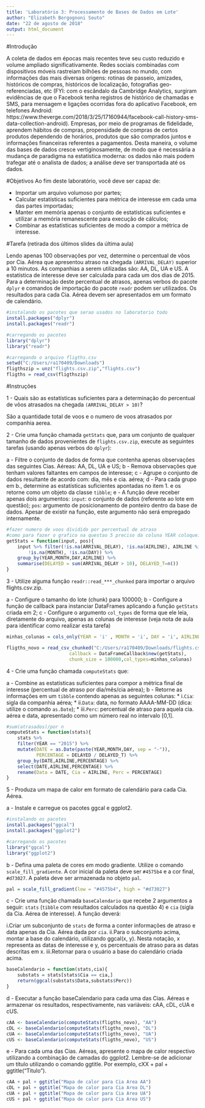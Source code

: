 ---
title: 'Laboratório 3: Processamento de Bases de Dados em Lote'
author: "Elizabeth Borgognoni Souto"
date: "22 de agosto de 2018"
output: html_document
---

#Introdução

A coleta de dados em épocas mais recentes teve seu custo reduzido e volume ampliado significativamente. Redes sociais combinadas com dispositivos móveis rastreiam bilhões de pessoas no mundo, com informações das mais diversas origens: rotinas de passeio, amizades, históricos de compras, históricos de localização, fotografias geo-referenciadas, etc (FYI: com o escândalo da Cambridge Analytics, surgiram evidências de que o Facebook tenha registros de histórico de chamadas e SMS, para mensagem e ligações ocorridas fora do aplicativo Facebook, em telefones Android: https://www.theverge.com/2018/3/25/17160944/facebook-call-history-sms-data-collection-android). Empresas, por meio de programas de fidelidade, aprendem hábitos de compras, propensidade de compras de certos produtos dependendo de horários, produtos que são comprados juntos e informações financeiras referentes a pagamentos. Desta maneira, o volume das bases de dados cresce vertiginosamente, de modo que é necessária a mudança de paradigma na estatística moderna: os dados não mais podem trafegar até o analista de dados; a análise deve ser transportada até os dados.

#Objetivos
Ao fim deste laboratório, você deve ser capaz de:

* Importar um arquivo volumoso por partes;
* Calcular estatísticas suficientes para métrica de interesse em cada uma das partes importadas;
* Manter em memória apenas o conjunto de estatísticas suficientes e utilizar a memória remanescente para execução de cálculos;
* Combinar as estatísticas suficientes de modo a compor a métrica de interesse.

#Tarefa (retirada dos últimos slides da última aula)

Lendo apenas 100 observações por vez, determine o percentual de vôos por Cia. Aérea que apresentou atraso na chegada `(ARRIVAL_DELAY)` superior a 10 minutos. As companhias a serem utilizadas são: AA, DL, UA e US. A estatística de interesse deve ser calculada para cada um dos dias de 2015. Para a determinação deste percentual de atrasos, apenas verbos do pacote `dplyr` e comandos de importação do pacote `readr` podem ser utilizados. Os resultados para cada Cia. Aérea devem ser apresentados em um formato de calendário.

```{r,eval=FALSE}
#instalando os pacotes que serao usados no laboratorio todo
install.packages("dplyr")
install.packages("readr")
```

```{r, message=FALSE, warning=FALSE}
#carregando os pacotes
library("dplyr")
library("readr")
```

```{r, cache=TRUE, message = FALSE}
#carregando o arquivo fligths.csv
setwd("C:/Users/ra170409/Downloads")
fligthszip = unz("flights.csv.zip","flights.csv")
fligths = read_csv(fligthszip)
```

#Instruções

1 - Quais são as estatísticas suficientes para a determinação do percentual de vôos atrasados na chegada `(ARRIVAL_DELAY > 10)`?

São a quantidade total de voos e o numero de voos atrasados por companhia aerea.

2 - Crie uma função chamada `getStats` que, para um conjunto de qualquer tamanho de dados provenientes de `flights.csv.zip`, execute as seguintes tarefas (usando apenas verbos do `dplyr`):

  a - Filtre o conjunto de dados de forma que contenha apenas observações das seguintes Cias. Aéreas: AA, DL, UA e US;
  b - Remova observações que tenham valores faltantes em campos de interesse;
  c - Agrupe o conjunto de dados resultante de acordo com: dia, mês e cia. aérea;
  d - Para cada grupo em b., determine as estatísticas suficientes apontadas no item 1. e os retorne como um objeto da   classe `tibble`;
  e - A função deve receber apenas dois argumentos:
 `input`: o conjunto de dados (referente ao lote em questão);
 `pos`: argumento de posicionamento de ponteiro dentro da base de dados. Apesar de existir na função, este argumento    não será empregado internamente.

```{r}
#fazer numero de voos dividido por percentual de atraso
#como para fazer o grafico na questao 5 preciso da coluna YEAR coloquei ela aqui
getStats = function(input, pos){
    input %>% filter(!is.na(ARRIVAL_DELAY), !is.na(AIRLINE), AIRLINE %in% c("AA", "DL", "UA", "US"), !is.na(YEAR),
        !is.na(MONTH), !is.na(DAY)) %>%
    group_by(YEAR,MONTH,DAY,AIRLINE) %>%
    summarise(DELAYED = sum(ARRIVAL_DELAY > 10), DELAYED_T=n())
}
```

3 - Utilize alguma função `readr::read_***_chunked` para importar o arquivo flights.csv.zip.

  a - Configure o tamanho do lote (chunk) para 100000;
  b - Configure a função de callback para instanciar DataFrames aplicando a função `getStats` criada em 2;
  c - Configure o argumento `col_types` de forma que ele leia, diretamente do arquivo, apenas as colunas de interesse   (veja nota de aula para identificar como realizar esta tarefa)
  
```{r, warning = FALSE}
minhas_colunas = cols_only(YEAR = 'i' , MONTH = 'i', DAY = 'i', AIRLINE = 'c', ARRIVAL_DELAY ='d')

fligths_novo = read_csv_chunked("C:/Users/ra170409/Downloads/flights.csv.zip",
                       callback = DataFrameCallback$new(getStats),
                       chunk_size = 100000,col_types=minhas_colunas)
```

4 - Crie uma função chamada `computeStats` que:

  a - Combine as estatísticas suficientes para compor a métrica final de interesse (percentual de atraso por dia/mês/cia aérea);
  b - Retorne as informações em um `tibble` contendo apenas as seguintes colunas:
  * i.`Cia`: sigla da companhia aérea;
  * ii.`Data`: data, no formato AAAA-MM-DD (dica: utilize o comando `as.Date`);
  * iii.`Perc`: percentual de atraso para aquela cia. aérea e data, apresentado como um número real no intervalo   [0,1].
```{r}
#sum(atrasados)/por n
computeStats = function(stats){
    stats %>% 
    filter(YEAR == "2015") %>%
    mutate(DATE = as.Date(paste(YEAR,MONTH,DAY, sep = "-")), 
           PERCENTAGE = DELAYED / DELAYED_T) %>%
    group_by(DATE,AIRLINE,PERCENTAGE) %>%
    select(DATE,AIRLINE,PERCENTAGE) %>%
    rename(Data = DATE, Cia = AIRLINE, Perc = PERCENTAGE)
}
```

5 - Produza um mapa de calor em formato de calendário para cada Cia. Aérea.

  a - Instale e carregue os pacotes ggcal e ggplot2.
```{r, eval=FALSE}
#instalando os pacotes
install.packages("ggcal")
install.packages("ggplot2")
```

```{r, message=FALSE, warning=FALSE}
#carregando os pacotes
library("ggcal")
library("ggplot2")
```

  b - Defina uma paleta de cores em modo gradiente. Utilize o comando `scale_fill_gradiente`. A cor inicial da paleta deve ser `#4575b4` e a cor final, `#d73027`. A paleta deve ser armazenada no objeto `pal`.
```{r}
pal = scale_fill_gradient(low = "#4575b4", high = "#d73027")
```

  c - Crie uma função chamada `baseCalendario` que recebe 2 argumentos a seguir: `stats` (`tibble` com resultados calculados na questão 4) e `cia` (sigla da Cia. Aérea de interesse). A função deverá:

i.Criar um subconjunto de `stats` de forma a conter informações de atraso e data apenas da Cia. Aérea dada por   `cia`.
ii.Para o subconjunto acima, montar a base do calendário, utilizando ggcal(x, y). Nesta notação, x representa as datas de interesse e y, os percentuais de atraso para as datas descritas em x.
iii.Retornar para o usuário a base do calendário criada acima.
```{r}
baseCalendario = function(stats,cia){
    substats = stats[stats$Cia == cia,]  
    return(ggcal(substats$Data,substats$Perc))
}
```

  d - Executar a função baseCalendario para cada uma das Cias. Aéreas e armazenar os resultados, respectivamente, nas variáveis:  cAA, cDL, cUA e cUS.
```{r}
cAA <- baseCalendario(computeStats(fligths_novo), "AA")
cDL <- baseCalendario(computeStats(fligths_novo), "DL")
cUA <- baseCalendario(computeStats(fligths_novo), "UA")
cUS <- baseCalendario(computeStats(fligths_novo), "US")
```

e - Para cada uma das Cias. Aéreas, apresente o mapa de calor respectivo utilizando a combinação de camadas do ggplot2. Lembre-se de adicionar um título utilizando o comando ggtitle. Por exemplo, cXX + pal + ggtitle("Titulo").
```{r}
cAA + pal + ggtitle("Mapa de calor para Cia Area AA")
cDL + pal + ggtitle("Mapa de calor para Cia Area DL")
cUA + pal + ggtitle("Mapa de calor para Cia Area UA")
cUS + pal + ggtitle("Mapa de calor para Cia Area US")

```
